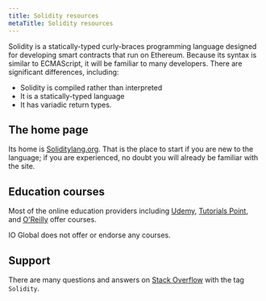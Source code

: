 ```yaml
---
title: Solidity resources
metaTitle: Solidity resources
---
```


Solidity is a statically-typed curly-braces programming language designed for developing smart contracts that run on Ethereum. Because its syntax is similar to ECMAScript, it will be familiar to many developers. There are significant differences, including:

- Solidity is compiled rather than interpreted
- It is a statically-typed language
- It has variadic return types.

## The home page

Its home is [Soliditylang.org](https://soliditylang.org/). That is the place to start if you are new to the language; if you are experienced, no doubt you will already be familiar with the site.

## Education courses

Most of the online education providers including [Udemy](https://udemy.org), [Tutorials Point](https://www.tutorialspoint.com/index.htm), and [O'Reilly](https://www.oreilly.com/) offer courses.  

IO Global does not offer or endorse any courses.

## Support

There are many questions and answers on [Stack Overflow](https://stackoverflow.com/questions/tagged/solidity) with the tag `Solidity`.
